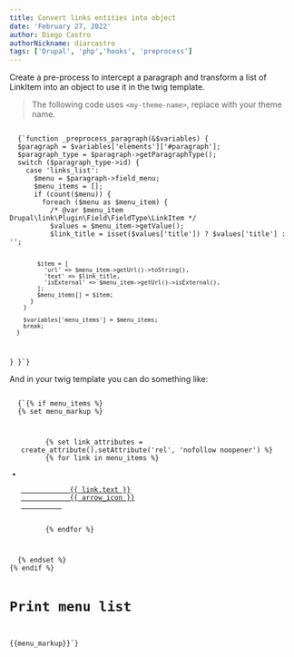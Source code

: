 ```yaml
---
title: Convert links entities into object
date: 'February 27, 2022'
author: Diego Castro
authorNickname: diarcastro
tags: ['Drupal', 'php','hooks', 'preprocess']
---
```

Create a pre-process to intercept a paragraph and transform a list of LinkItem into an object to use it in the twig template.

> The following code uses `<my-theme-name>`, replace with your theme name.

<Code language="php">
  {`function <my-theme-name>_preprocess_paragraph(&$variables) {
  $paragraph = $variables['elements']['#paragraph'];
  $paragraph_type = $paragraph->getParagraphType();
  switch ($paragraph_type->id) {
    case 'links_list':
      $menu = $paragraph->field_menu;
      $menu_items = [];
      if (count($menu)) {
        foreach ($menu as $menu_item) {
          /* @var $menu_item Drupal\link\Plugin\Field\FieldType\LinkItem */
          $values = $menu_item->getValue();
          $link_title = isset($values['title']) ? $values['title'] : '';

            $item = [
              'url' => $menu_item->getUrl()->toString(),
              'text' => $link_title,
              'isExternal' => $menu_item->getUrl()->isExternal(),
            ];
            $menu_items[] = $item;
          }
        }

        $variables['menu_items'] = $menu_items;
        break;
      }
   }
}`}
</Code>

And in your twig template you can do something like:

<Code language="twig">
  {`{% if menu_items %}
  {% set menu_markup %}
    <ul class="menu list-unstyled">
      {% set link_attributes = create_attribute().setAttribute('rel', 'nofollow noopener') %}
      {% for link in menu_items %}
        <li>
          <a class="d-flex" href="{{ link.url }}"{{ link.isExternal ? link_attributes: '' }}>
            {{ link.text }}
            {{ arrow_icon }}
          </a>
        </li>
      {% endfor %}
    </ul>
  {% endset %}
{% endif %}

# Print menu list
{{menu_markup}}`}
</Code>
